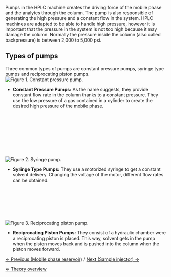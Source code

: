 Pumps in the HPLC machine creates the driving force of the mobile phase and the analytes through the column. The pump is also responsible of generating the high pressure and a constant flow in the system. HPLC machines are adapted to be able to handle high pressure, however it is important that the pressure in the system is not too high because it may damage the column. Normally the pressure inside the column (also called backpressure) is between 2,000 to 5,000 psi.


== Types of pumps ==
Three common types of pumps are constant pressure pumps, syringe type pumps and reciprocating piston pumps.
[[File: Constant pressure pump.png|frame|left|'''Figure 1.''' Constant pressure pump.]]



* '''Constant Pressure Pumps:'''  As the name suggests, they provide constant flow rate in the column thanks to a constant pressure. They use the low pressure of a gas contained in a cylinder to create the desired high pressure of the mobile phase. 
<br><br><br><br><br><br><br><br>

[[File: syringe pump.png|frame|left|'''Figure 2.''' Syringe pump.]]



* '''Syringe Type Pumps:''' They use a motorized syringe to get a constant solvent delivery. Changing the voltage of the motor, different flow rates can be obtained. 
 

<br><br><br><br><br><br>

[[File: reciprocating pump.png|frame|left|'''Figure 3.''' Reciprocating piston pump.]]








* '''Reciprocating Piston Pumps:''' They consist of a hydraulic chamber were a reciprocating piston is placed. This way, solvent gets in the pump when the piston moves back and is pushed into the column when the piston moves forward. 










[[Mobile phase reservoir|&lArr; Previous (Mobile phase reservoir)]] / [[Sample injector|Next (Sample injector) &rArr;]]

[[HPLC|&lArr; Theory overview]]